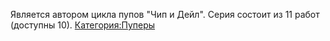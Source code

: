 {{Инфобокс для пуперов
|title2=TheMCzorro
|другие_ники=
|image3=[[Файл:TheMCzorro.jpg|thumb|left|200px]]
|сферы_творчества=RYTP, SFM, TF2
|год_начала=2012 год (RYTP)
|image4=
|имя_фамилия=
|дата_рождения=
|место_проживания=
|ссылки=
*[https://www.youtube.com/user/TheMCzorro YouTube]
}}

Является автором цикла пупов "Чип и Дейл". Серия состоит из 11 работ (доступны 10).
[[Категория:Пуперы]]